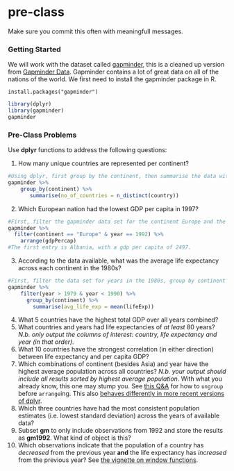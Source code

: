 # pre-class


Make sure you commit this often with meaningfull messages. 


### Getting Started


We will work with the dataset called [gapminder](https://github.com/jennybc/gapminder), this is a cleaned up version from [Gapminder Data](http://www.gapminder.org/data/). Gapminder contains a lot of great data on all of the nations of the world. We first need to install the gapminder package in R. 

```
install.packages("gapminder")
```



```r
library(dplyr)
library(gapminder)
gapminder
```



### Pre-Class Problems

Use **dplyr** functions to address the following questions:

1. How many unique countries are represented per continent?
```r
#Using dplyr, first group by the continent, then summarise the data with a new column called "no_of_countries" by applying the n_distinct function to the column "country". This will give a table listing each continent and the number of unique countries listed in that continent.
gapminder %>% 
    group_by(continent) %>%
       summarise(no_of_countries = n_distinct(country))
```
2. Which European nation had the lowest GDP per capita in 1997?
```r
#First, filter the gapminder data set for the continent Europe and the year 1992, and then arrange by gdpPercap - this will give a table of countries in Europe in 1992 ordered by increasing gdpPercap.
gapminder %>% 
  filter(continent == "Europe" & year == 1992) %>% 
    arrange(gdpPercap)
#The first entry is Albania, with a gdp per capita of 2497.
```
3. According to the data available, what was the average life expectancy across each continent in the 1980s?
```r
#First, filter the data set for years in the 1980s, group by continent and then summarise with a column "avg_life_exp" which is equal to the mean of lifeExp. The table returned will least each continent and its average life expectancy in the 80s.
gapminder %>% 
    filter(year > 1979 & year < 1990) %>% 
      group_by(continent) %>% 
        summarise(avg_life_exp = mean(lifeExp))
```
4. What 5 countries have the highest total GDP over all years combined?
5. What countries and years had life expectancies of _at least_ 80 years? _N.b. only output the columns of interest: country, life expectancy and year (in that order)._
6. What 10 countries have the strongest correlation (in either direction) between life expectancy and per capita GDP?
7. Which combinations of continent (besides Asia) and year have the highest average population across all countries? _N.b. your output should include all results sorted by highest average population_. With what you already know, this one may stump you. See [this Q&A](http://stackoverflow.com/q/27207963/654296) for how to `ungroup` before `arrange`ing. This also [behaves differently in more recent versions of dplyr](https://github.com/hadley/dplyr/releases/tag/v0.5.0).
8. Which three countries have had the most consistent population estimates (i.e. lowest standard deviation) across the years of available data? 
9. Subset **gm** to only include observations from 1992 and store the results as **gm1992**. What kind of object is this?
10. Which observations indicate that the population of a country has *decreased* from the previous year **and** the life expectancy has *increased* from the previous year? See [the vignette on window functions](https://cran.r-project.org/web/packages/dplyr/vignettes/window-functions.html).